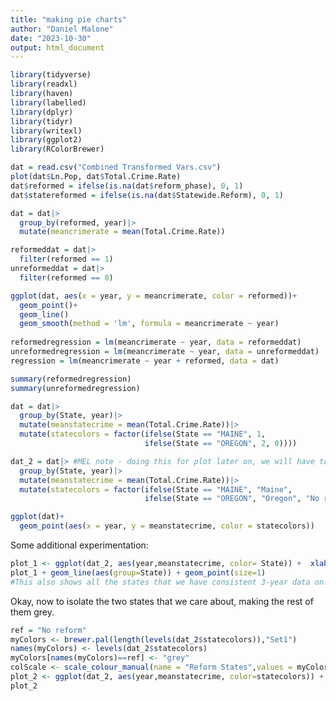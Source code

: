 ```yaml
---
title: "making pie charts"
author: "Daniel Malone"
date: "2023-10-30"
output: html_document
---
```

```r
library(tidyverse)
library(readxl)
library(haven)
library(labelled)
library(dplyr)
library(tidyr)
library(writexl)
library(ggplot2)
library(RColorBrewer)
```

```r
dat = read.csv("Combined Transformed Vars.csv")
plot(dat$Ln.Pop, dat$Total.Crime.Rate)
dat$reformed = ifelse(is.na(dat$reform_phase), 0, 1)
dat$statereformed = ifelse(is.na(dat$Statewide.Reform), 0, 1)

dat = dat|>
  group_by(reformed, year)|>
  mutate(meancrimerate = mean(Total.Crime.Rate))

reformeddat = dat|>
  filter(reformed == 1)
unreformeddat = dat|>
  filter(reformed == 0)

ggplot(dat, aes(x = year, y = meancrimerate, color = reformed))+
  geom_point()+
  geom_line()
  geom_smooth(method = 'lm', formula = meancrimerate ~ year)
  
reformedregression = lm(meancrimerate ~ year, data = reformeddat)
unreformedregression = lm(meancrimerate ~ year, data = unreformeddat)
regression = lm(meancrimerate ~ year + reformed, data = dat)

summary(reformedregression)
summary(unreformedregression)

dat = dat|>
  group_by(State, year)|>
  mutate(meanstatecrime = mean(Total.Crime.Rate))|>
  mutate(statecolors = factor(ifelse(State == "MAINE", 1,
                              ifelse(State == "OREGON", 2, 0))))

dat_2 = dat|> #MEL note - doing this for plot later on, we will have to clean this up later. 
  group_by(State, year)|>
  mutate(meanstatecrime = mean(Total.Crime.Rate))|>
  mutate(statecolors = factor(ifelse(State == "MAINE", "Maine",
                              ifelse(State == "OREGON", "Oregon", "No reform"))))

ggplot(dat)+
  geom_point(aes(x = year, y = meanstatecrime, color = statecolors))

```

Some additional experimentation: 

```r
plot_1 <- ggplot(dat_2, aes(year,meanstatecrime, color= State)) +  xlab("Year") + ylab("Mean Offenses") + ggtitle("Mean Offenses per State") + scale_x_continuous(breaks = 0:2100) #Just to look at the general state trends for mean state crime
plot_1 + geom_line(aes(group=State)) + geom_point(size=1)
#This also shows all the states that we have consistent 3-year data on. 
```
Okay, now to isolate the two states that we care about, making the rest of them grey.

```r
ref = "No reform"
myColors <- brewer.pal(length(levels(dat_2$statecolors)),"Set1")
names(myColors) <- levels(dat_2$statecolors)
myColors[names(myColors)==ref] <- "grey"
colScale <- scale_colour_manual(name = "Reform States",values = myColors)
plot_2 <- ggplot(dat_2, aes(year,meanstatecrime, color=statecolors)) + scale_colour_manual(name = "Reform States",values = myColors) + geom_line(aes(group=State)) + geom_point(size=1) +  xlab("Year") + ylab("Mean Offenses") + ggtitle("Mean Offenses - Zoning Reform States") + scale_x_continuous(breaks = 0:2100)
plot_2
```


